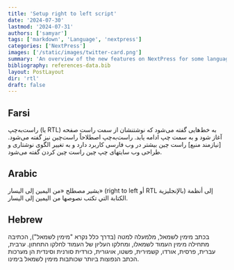 ```yaml
---
title: 'Setup right to left script'
date: '2024-07-30'
lastmod: '2024-07-31'
authors: ['samyar']
tags: ['markdown', 'Language', 'nextpress']
categories: ['NextPress']
images: ['/static/images/twitter-card.png']
summary: 'An overview of the new features on NextPress for some language wcich write from right ti left'
bibliography: references-data.bib
layout: PostLayout
dir: 'rtl'
draft: false
---
```


## Farsi

راست‌به‌چپ (یا RTL) به خط‌هایی گفته می‌شود که نوشتنشان از سمت راست صفحه آغاز شود و به سمت چپ ادامه یابد. راست‌به‌چپ اصطلاحاً راست‌چین نیز گفته می‌شود.[نیازمند منبع] راست چین بیشتر در وب فارسی کاربرد دارد و به تغییر الگوی نوشتاری و طراحی وب سایتهای چپ چین راست چین کردن گفته می‌شود.

## Arabic

يشير مصطلح «من اليمين إلى اليسار» (right to left أو RTL بالإنجليزية) إلى أنظمة الكتابة التي تكتب نصوصها من اليمين إلى اليسار.

## Hebrew

בכתב מימין לשמאל, מלמעלה למטה (בדרך כלל נקרא "מימין לשמאל"), הכתיבה מתחילה מימין העמוד לשמאלו, ומחלקו העליון של העמוד לחלקו התחתון. ערבית, עברית, פרסית, אורדו, קשמירית, פשטו, אויגורית, כורדית סורנית וסינדית הן מערכות הכתב הנפוצות ביותר שכותבות מימין לשמאל בימינו.
